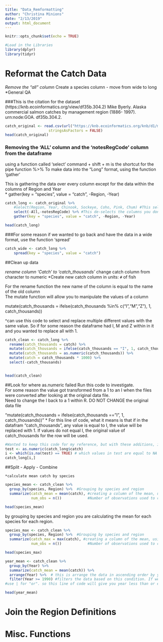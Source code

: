 ```yaml
---
title: "Data_Remformatting"
author: "Christina Minions"
date: "2/13/2019"
output: html_document
---
```


```r
knitr::opts_chunk$set(echo = TRUE)
```

```r
#Load in the Libraries 
library(dplyr)
library(tidyr)
```

# Reformat the Catch Data 

*Remove the "all" column 
*Create a species column 
    - move from wide to long 
*General QA 

###This is the citation for the dataset (https://knb.ecoinformatics.org/view/df35b.304.2)
Mike Byerly. Alaska commercial salmon catches by management region (1886- 1997). urn:node:GOA. df35b.304.2.

```r
catch_original <- read.csv(url("https://knb.ecoinformatics.org/knb/d1/mn/v2/object/df35b.302.1", method = "libcurl"),
                    stringsAsFactors = FALSE)
head(catch_original)
```

### Removing the 'ALL' column and the 'notesRegCode' column from the dataframe
  using a function called 'select'
  command + shift + m is the shortcut for the pipe function %>% 
  To make data into the "Long" format, using the function 'gather'
  
This is gathering the data over every column except for the data within the columns of Region and Year  
    * gather(key = "species", value = "catch", -Region, -Year)   
  
  
```r

catch_long <- catch_original %>% 
    #select(Region, Year, Chinook, Sockeye, Coho, Pink, Chum) #This selects the columns you want
    select(-All,-notesRegCode) %>% #This de-selects the columns you don't want
    gather(key = "species", value = "catch", -Region, -Year) 

head(catch_long)
```

###For some reason if we wanted to go back and have the data in a wide format, use the function 'spread' 
```r
catch_wide <- catch_long %>%  
    spread(key = "species", value = "catch")
```

##Clean up data 

*rename column 'Catch' to 'catch_thousands' 
*change catch column from character to numeric 
*Create new catch column in units: `#` of fish 

For the rename function the new name of the column is equal to the name of the old column  
The mutate function will allow you to manipulate the values of a column 

 mutate(catch_thousands = ifelse(catch_thousands %in% c("I","M","Z"), 1, catch_thousands))

  ^can use this code to select and replace multiple different values with the same value. So if for some reason the dataframe had I, M and Z within in it and you wanted to replace all with 1. 
```r

catch_clean <- catch_long %>% 
  rename(catch_thousands = catch) %>% 
  mutate(catch_thousands = ifelse(catch_thousands == "I", 1, catch_thousands)) %>%  
  mutate(catch_thousands = as.numeric(catch_thousands)) %>% 
  mutate(catch = catch_thousands * 1000) %>% 
  select(-catch_thousands)

  
head(catch_clean)  
```

##Look for where as.numeric failed 
  Run this code to investigate.  
  For some reason the value got transformed from a 1 to an I when the files were converted after   looking at the original data file.   
  Need to change the I back to a 1 within R. DO NOT CHANGE the original data file 
  
  "mutate(catch_thousands = ifelse(catch_thousands == "I", 1, catch_thousands))" 
    * For this line of code, what it means is that if in the datafram "catch_thousands", any         value is equal to I, the value will be replaced with 1. If values do not equal I, the          original value of catch_thousands for the row will be used. 
    
```r
#Wanted to keep this code for my reference, but with these additions, it will not be in the output and R will not run it. 
test <- as.numeric(catch_long$catch) 
i <- which(is.na(test) == TRUE) # which values in test are equal to NA - shows 401 (this row)
catch_long[i,]

```

##Split - Apply - Combine 

    *calculate mean catch by species 
    
```r

species_mean <- catch_clean %>% 
  group_by(species, Region) %>%  #Grouping by species and region 
  summarize(catch_mean = mean(catch), #creating a column of the mean, using the values from catch.
            num_obs = n())            #Number of observations used to calculate the mean 

head(species_mean)


```
 by grouping by species and region you are calculating the mean for each species for each region. 

```r
species_max <- catch_clean %>% 
  group_by(species, Region) %>%  #Grouping by species and region 
  summarize(catch_max = max(catch), #creating a column of the mean, using the values from catch.
            num_obs = n())            #Number of observations used to calculate the mean 

head(species_max)
```


```r
year_mean <- catch_clean %>%  
  group_by(Year) %>%  
  summarize(catch_mean = mean(catch)) %>% 
  arrange(Year) %>%  # this is arrange the data in ascending order by year, for numeric values put a -for decesending 
  filter(Year >= 1990) #filters the data based on this condition. If we were only interested in years later than 1990 inclusive.  #to get the middle of a section: filter(Year <= 1990 & Year >= 1960). 
#use | for "or". so this line of code will give you year less than or equal to 1990 and greater or equal to 1960 

head(year_mean)
```




# Join the Region Definitions 



# Misc. Functions 


